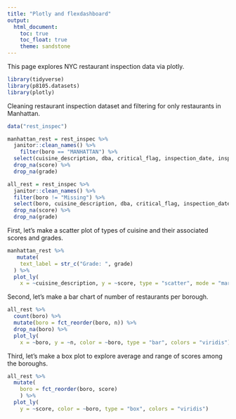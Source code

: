 ```yaml
---
title: "Plotly and flexdashboard"
output: 
  html_document:
    toc: true
    toc_float: true
    theme: sandstone
---
```


This page explores NYC restaurant inspection data via plotly. 

``` r
library(tidyverse)
library(p8105.datasets)
library(plotly)
```

Cleaning restaurant inspection dataset and filtering for only restaurants in Manhattan. 
```r
data("rest_inspec")

manhattan_rest = rest_inspec %>%
  janitor::clean_names() %>%
    filter(boro == "MANHATTAN") %>%
  select(cuisine_description, dba, critical_flag, inspection_date, inspection_type, score, violation_code, building, street, zipcode, grade) %>%
  drop_na(score) %>%
  drop_na(grade) 

all_rest = rest_inspec %>%
  janitor::clean_names() %>%
  filter(boro != "Missing") %>%
  select(boro, cuisine_description, dba, critical_flag, inspection_date, inspection_type, score, violation_code, building, street, zipcode, grade) %>%
  drop_na(score) %>%
  drop_na(grade) 
```

First, let's make a scatter plot of types of cuisine and their associated scores and grades. 
```r
manhattan_rest %>%
   mutate(
    text_label = str_c("Grade: ", grade)
  ) %>% 
  plot_ly(
    x = ~cuisine_description, y = ~score, type = "scatter", mode = "markers", color = ~grade, text = ~text_label, alpha = 0.5)
```

Second, let's make a bar chart of number of restaurants per borough. 
```r
all_rest %>%
  count(boro) %>%
  mutate(boro = fct_reorder(boro, n)) %>% 
  drop_na(boro) %>%
  plot_ly(
    x = ~boro, y = ~n, color = ~boro, type = "bar", colors = "viridis")
```


Third, let's make a box plot to explore average and range of scores among the boroughs. 
```r
all_rest %>%
  mutate(
    boro = fct_reorder(boro, score)
    ) %>%
  plot_ly(
    y = ~score, color = ~boro, type = "box", colors = "viridis")
```

